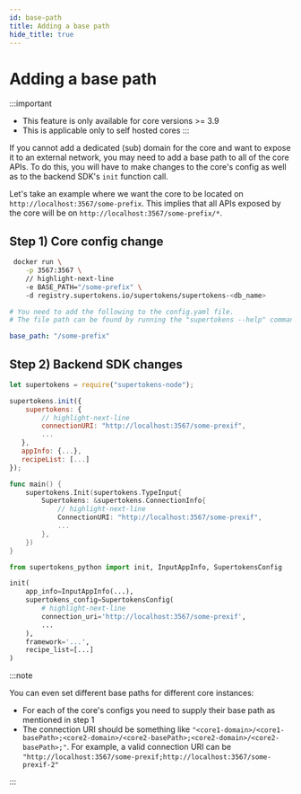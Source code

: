 ```yaml
---
id: base-path
title: Adding a base path
hide_title: true
---
```


<!-- COPY DOCS -->
<!-- ./community/supertokens-core/self-hosted/base-path.mdx -->



# Adding a base path

:::important
- This feature is only available for core versions >= 3.9
- This is applicable only to self hosted cores
:::

If you cannot add a dedicated (sub) domain for the core and want to expose it to an external network, you may need to add a base path to all of the core APIs. To do this, you will have to make changes to the core's config as well as to the backend SDK's `init` function call.

Let's take an example where we want the core to be located on `http://localhost:3567/some-prefix`. This implies that all APIs exposed by the core will be on `http://localhost:3567/some-prefix/*`.

## Step 1) Core config change
<SelfHostedTabs>
<TabItem value="with-docker">

```bash
 docker run \
    -p 3567:3567 \
    // highlight-next-line
    -e BASE_PATH="/some-prefix" \ 
    -d registry.supertokens.io/supertokens/supertokens-<db_name>
```
</TabItem>

<TabItem value="without-docker">

```yaml
# You need to add the following to the config.yaml file.
# The file path can be found by running the "supertokens --help" command

base_path: "/some-prefix"
```
</TabItem>
</SelfHostedTabs>

## Step 2) Backend SDK changes

<BackendSDKTabs>
<TabItem value="nodejs">

```jsx
let supertokens = require("supertokens-node");

supertokens.init({
    supertokens: {
        // highlight-next-line
        connectionURI: "http://localhost:3567/some-prexif",
        ...
   },
   appInfo: {...},
   recipeList: [...]
});
```
</TabItem>
<TabItem value="go">

```go
func main() {
	supertokens.Init(supertokens.TypeInput{
		Supertokens: &supertokens.ConnectionInfo{
            // highlight-next-line
			ConnectionURI: "http://localhost:3567/some-prexif",
            ...
		},
	})
}
```
</TabItem>
<TabItem value="python">

```python
from supertokens_python import init, InputAppInfo, SupertokensConfig

init(
    app_info=InputAppInfo(...),
    supertokens_config=SupertokensConfig(
        # highlight-next-line
        connection_uri='http://localhost:3567/some-prexif',
        ...
    ),
    framework='...',
    recipe_list=[...]
)
```

</TabItem>
</BackendSDKTabs>

:::note

You can even set different base paths for different core instances:

- For each of the core's configs you need to supply their base path as mentioned in step 1
- The connection URI should be something like `"<core1-domain>/<core1-basePath>;<core2-domain>/<core2-basePath>;<core2-domain>/<core2-basePath>;"`. For example, a valid connection URI can be `"http://localhost:3567/some-prexif;http://localhost:3567/some-prexif-2"`

:::